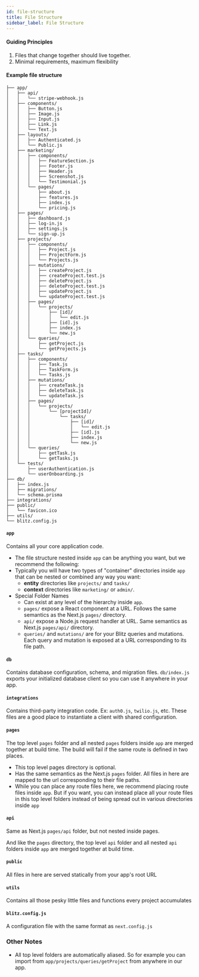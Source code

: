 ```yaml
---
id: file-structure
title: File Structure
sidebar_label: File Structure
---
```


#### Guiding Principles

1. Files that change together should live together.
2. Minimal requirements, maximum flexibility

#### Example file structure

```
├── app/
│   ├── api/
│   │   └── stripe-webhook.js
│   ├── components/
│   │   ├── Button.js
│   │   ├── Image.js
│   │   ├── Input.js
│   │   ├── Link.js
│   │   └── Text.js
│   ├── layouts/
│   │   ├── Authenticated.js
│   │   └── Public.js
│   ├── marketing/
│   │   ├── components/
│   │   │   ├── FeatureSection.js
│   │   │   ├── Footer.js
│   │   │   ├── Header.js
│   │   │   ├── Screenshot.js
│   │   │   └── Testimonial.js
│   │   └── pages/
│   │       ├── about.js
│   │       ├── features.js
│   │       ├── index.js
│   │       └── pricing.js
│   ├── pages/
│   │   ├── dashboard.js
│   │   ├── log-in.js
│   │   ├── settings.js
│   │   └── sign-up.js
│   ├── projects/
│   │   ├── components/
│   │   │   ├── Project.js
│   │   │   ├── ProjectForm.js
│   │   │   └── Projects.js
│   │   ├── mutations/
│   │   │   ├── createProject.js
│   │   │   ├── createProject.test.js
│   │   │   ├── deleteProject.js
│   │   │   ├── deleteProject.test.js
│   │   │   ├── updateProject.js
│   │   │   └── updateProject.test.js
│   │   ├── pages/
│   │   │   └── projects/
│   │   │       ├── [id]/
│   │   │       │   └── edit.js
│   │   │       ├── [id].js
│   │   │       ├── index.js
│   │   │       └── new.js
│   │   └── queries/
│   │       ├── getProject.js
│   │       └── getProjects.js
│   ├── tasks/
│   │   ├── components/
│   │   │   ├── Task.js
│   │   │   ├── TaskForm.js
│   │   │   └── Tasks.js
│   │   ├── mutations/
│   │   │   ├── createTask.js
│   │   │   ├── deleteTask.js
│   │   │   └── updateTask.js
│   │   ├── pages/
│   │   │   └── projects/
│   │   │       └── [projectId]/
│   │   │           └── tasks/
│   │   │               ├── [id]/
│   │   │               │   └── edit.js
│   │   │               ├── [id].js
│   │   │               ├── index.js
│   │   │               └── new.js
│   │   └── queries/
│   │       ├── getTask.js
│   │       └── getTasks.js
│   └── tests/
│       ├── userAuthentication.js
│       └── userOnboarding.js
├── db/
│   ├── index.js
│   ├── migrations/
│   └── schema.prisma
├── integrations/
├── public/
│   └── favicon.ico
├── utils/
└── blitz.config.js
```

#### `app`

Contains all your core application code.

- The file structure nested inside `app` can be anything you want, but we recommend the following:
- Typically you will have two types of "container" directories inside `app` that can be nested or combined any way you want:
  - **entity** directories like `projects/` and `tasks/`
  - **context** directories like `marketing/` or `admin/`.
- Special Folder Names
  - Can exist at any level of the hierarchy inside `app`.
  - `pages/` expose a React component at a URL. Follows the same semantics as the Next.js `pages/` directory.
  - `api/` expose a Node.js request handler at URL. Same semantics as Next.js `pages/api/` directory.
  - `queries/` and `mutations/` are for your Blitz queries and mutations. Each query and mutation is exposed at a URL corresponding to its file path.

#### `db`

Contains database configuration, schema, and migration files. `db/index.js` exports your initialized database client so you can use it anywhere in your app.

#### `integrations`

Contains third-party integration code. Ex: `auth0.js`, `twilio.js`, etc. These files are a good place to instantiate a client with shared configuration.

#### `pages`

The top level `pages` folder and all nested `pages` folders inside `app` are merged together at build time. The build will fail if the same route is defined in two places.

- This top level pages directory is optional.
- Has the same semantics as the Next.js `pages` folder. All files in here are mapped to the url corresponding to their file paths.
- While you can place any route files here, we recommend placing route files inside `app`. But if you want, you can instead place all your route files in this top level folders instead of being spread out in various directories inside `app`

#### `api`

Same as Next.js `pages/api` folder, but not nested inside pages.

And like the `pages` directory, the top level `api` folder and all nested `api` folders inside `app` are merged together at build time.

#### `public`

All files in here are served statically from your app's root URL

#### `utils`

Contains all those pesky little files and functions every project accumulates

#### `blitz.config.js`

A configuration file with the same format as `next.config.js`

### Other Notes

- All top level folders are automatically aliased. So for example you can import from `app/projects/queries/getProject` from anywhere in our app.
